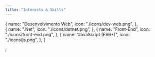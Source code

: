 ```yaml
---
title: "Interests & Skills"
---
```


  {
    name: "Desenvolvimento Web",
    icon: "./icons/dev-web.png",
  },  
  {
    name: ".Net",
    icon: "./icons/dotnet.png",
  },
  {
    name: "Front-End",
    icon: "./icons/front-end.png",
  },
  {
    name: "JavaScript (ES6+)",
    icon: "./icons/js.png",
  },
]

;
